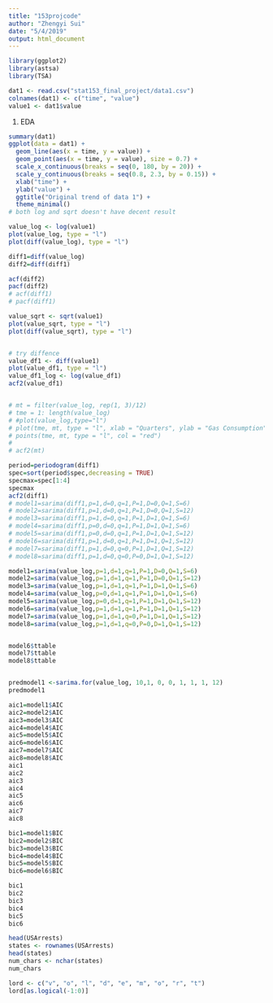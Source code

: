 ```yaml
---
title: "153projcode"
author: "Zhengyi Sui"
date: "5/4/2019"
output: html_document
---
```


```r
library(ggplot2)
library(astsa)
library(TSA)
```


```r
dat1 <- read.csv("stat153_final_project/data1.csv")
colnames(dat1) <- c("time", "value")
value1 <- dat1$value
```

1. EDA
```r
summary(dat1)
ggplot(data = dat1) +
  geom_line(aes(x = time, y = value)) +
  geom_point(aes(x = time, y = value), size = 0.7) +
  scale_x_continuous(breaks = seq(0, 180, by = 20)) +
  scale_y_continuous(breaks = seq(0.8, 2.3, by = 0.15)) +
  xlab("time") +
  ylab("value") +
  ggtitle("Original trend of data 1") +
  theme_minimal()
# both log and sqrt doesn't have decent result

value_log <- log(value1)
plot(value_log, type = "l")
plot(diff(value_log), type = "l")

diff1=diff(value_log)
diff2=diff(diff1)

acf(diff2)
pacf(diff2)
# acf(diff1)
# pacf(diff1)

value_sqrt <- sqrt(value1)
plot(value_sqrt, type = "l")
plot(diff(value_sqrt), type = "l")


# try diffence
value_df1 <- diff(value1)
plot(value_df1, type = "l")
value_df1_log <- log(value_df1)
acf2(value_df1)


# mt = filter(value_log, rep(1, 3)/12)
# tme = 1: length(value_log)
# #plot(value_log,type="l")
# plot(tme, mt, type = "l", xlab = "Quarters", ylab = "Gas Consumption", main = "Logarithm of the UK gas consumption data")
# points(tme, mt, type = "l", col = "red")
# 
# acf2(mt)


```

```r
period=periodogram(diff1)
spec=sort(period$spec,decreasing = TRUE)
specmax=spec[1:4]
specmax
acf2(diff1)
# model1=sarima(diff1,p=1,d=0,q=1,P=1,D=0,Q=1,S=6)
# model2=sarima(diff1,p=1,d=0,q=1,P=1,D=0,Q=1,S=12)
# model3=sarima(diff1,p=1,d=0,q=1,P=1,D=1,Q=1,S=6)
# model4=sarima(diff1,p=0,d=0,q=1,P=1,D=1,Q=1,S=6)
# model5=sarima(diff1,p=0,d=0,q=1,P=1,D=1,Q=1,S=12)
# model6=sarima(diff1,p=1,d=0,q=1,P=1,D=1,Q=1,S=12)
# model7=sarima(diff1,p=1,d=0,q=0,P=1,D=1,Q=1,S=12)
# model8=sarima(diff1,p=1,d=0,q=0,P=0,D=1,Q=1,S=12)

model1=sarima(value_log,p=1,d=1,q=1,P=1,D=0,Q=1,S=6)
model2=sarima(value_log,p=1,d=1,q=1,P=1,D=0,Q=1,S=12)
model3=sarima(value_log,p=1,d=1,q=1,P=1,D=1,Q=1,S=6)
model4=sarima(value_log,p=0,d=1,q=1,P=1,D=1,Q=1,S=6)
model5=sarima(value_log,p=0,d=1,q=1,P=1,D=1,Q=1,S=12)
model6=sarima(value_log,p=1,d=1,q=1,P=1,D=1,Q=1,S=12)
model7=sarima(value_log,p=1,d=1,q=0,P=1,D=1,Q=1,S=12)
model8=sarima(value_log,p=1,d=1,q=0,P=0,D=1,Q=1,S=12)


model6$ttable
model7$ttable
model8$ttable


predmodel1 <-sarima.for(value_log, 10,1, 0, 0, 1, 1, 1, 12)
predmodel1

aic1=model1$AIC
aic2=model2$AIC
aic3=model3$AIC
aic4=model4$AIC
aic5=model5$AIC
aic6=model6$AIC
aic7=model7$AIC
aic8=model8$AIC
aic1
aic2
aic3
aic4
aic5
aic6
aic7
aic8

bic1=model1$BIC
bic2=model2$BIC
bic3=model3$BIC
bic4=model4$BIC
bic5=model5$BIC
bic6=model6$BIC

bic1
bic2
bic3
bic4
bic5
bic6

head(USArrests)
states <- rownames(USArrests)
head(states)
num_chars <- nchar(states)
num_chars

lord <- c("v", "o", "l", "d", "e", "m", "o", "r", "t")
lord[as.logical(-1:0)]

```

